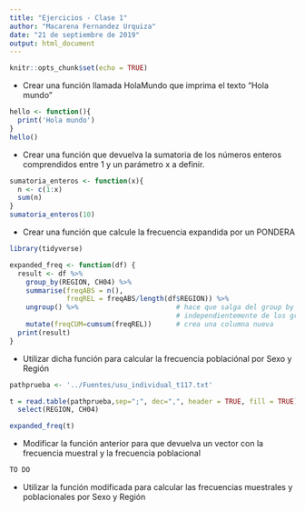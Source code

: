 ```yaml
---
title: "Ejercicios - Clase 1"
author: "Macarena Fernandez Urquiza"
date: "21 de septiembre de 2019"
output: html_document
---
```


```r
knitr::opts_chunk$set(echo = TRUE)
```

- Crear una función llamada HolaMundo que imprima el texto “Hola mundo”

```r
hello <- function(){
  print('Hola mundo')
}
hello()
```

- Crear una función que devuelva la sumatoria de los números enteros comprendidos entre 1 y un parámetro x a definir.

```r
sumatoria_enteros <- function(x){
  n <- c(1:x)
  sum(n)
}
sumatoria_enteros(10)
```

- Crear una función que calcule la frecuencia expandida por un PONDERA

```r
library(tidyverse)

expanded_freq <- function(df) {
  result <- df %>% 
    group_by(REGION, CH04) %>% 
    summarise(freqABS = n(),
              freqREL = freqABS/length(df$REGION)) %>% 
    ungroup() %>%                        # hace que salga del group by para hacer la acumulada 
                                         # independientemente de los grupos
    mutate(freqCUM=cumsum(freqREL))      # crea una columna nueva
  print(result)
}
```

- Utilizar dicha función para calcular la frecuencia poblaciónal por Sexo y Región

```r
pathprueba <- '../Fuentes/usu_individual_t117.txt'

t = read.table(pathprueba,sep=";", dec=",", header = TRUE, fill = TRUE) %>% 
  select(REGION, CH04)

expanded_freq(t)
```

- Modificar la función anterior para que devuelva un vector con la frecuencia muestral y la frecuencia poblacional

```r
TO DO
```

- Utilizar la función modificada para calcular las frecuencias muestrales y poblacionales por Sexo y Región

```r
```